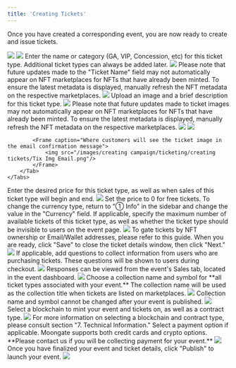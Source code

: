 ```yaml
---
title: 'Creating Tickets'
---
```


Once you have created a corresponding event, you are now ready to create and issue tickets.

<Steps>
  <Step title="Sign into the Moongate Merchant Portal">
  </Step>
  <Step title="Click '③ Tickets'">
    <img src="/images/creating campaign/ticketing/creating tickets/3 Tix Location.png"/>
  </Step>
  <Step title="Click 'Add Ticket'">
    <img src="/images/creating campaign/ticketing/creating tickets/Add Tix Button Location.png"/>
  </Step>
  <Step title="Add Ticket Name/Tier">
    Enter the name or category (GA, VIP, Concession, etc) for this ticket type. Additional ticket types can always be added later.
    <img src="/images/creating campaign/ticketing/creating tickets/Tix Name Field.png"/>
    <Warning>
        Please note that future updates made to the "Ticket Name" field may not automatically appear on NFT 
        marketplaces for NFTs that have already been minted. To ensure the latest metadata is displayed, 
        manually refresh the NFT metadata on the respective marketplaces.
    </Warning>
    <Frame caption="Where customers will see the different ticket types">
        <img src="/images/creating campaign/ticketing/creating tickets/Tix Type Location.png"/>
    </Frame>
  </Step>
  <Step title="Add Ticket Image and Description">
    Upload an image and a brief description for this ticket type.
    <img src="/images/creating campaign/ticketing/creating tickets/Add Tix Img and Desc.png"/>
    <Warning>
        Please note that future updates made to ticket images may not automatically appear on NFT 
        marketplaces for NFTs that have already been minted. To ensure the latest metadata is displayed,
        manually refresh the NFT metadata on the respective marketplaces.
    </Warning>
    <Tabs>
        <Tab title="Ticket Description">
            <Frame caption="Where customers will see the ticket description during checkout">
                <img src="/images/creating campaign/ticketing/creating tickets/Tix Desc Location.png"/>
            </Frame>
        </Tab>
        <Tab title="Ticket Image">
            <Frame caption="Where customers will see the ticket image when checking out">
                <img src="/images/creating campaign/ticketing/creating tickets/Tix Img Checkout.png"/>
            </Frame>

            <Frame caption="Where customers will see the ticket image in the email confirmation message">
                <img src="/images/creating campaign/ticketing/creating tickets/Tix Img Email.png"/>
            </Frame>
        </Tab>
    </Tabs>
  </Step>
  <Step title="Specify Ticket Price and Sales Period">
    Enter the desired price for this ticket type, as well as when sales of this ticket type will begin and end.
    <img src="/images/creating campaign/ticketing/creating tickets/Tix Price Sales Period.png"/>
    <Tip>
        Set the price to 0 for free tickets.
    </Tip>
    <Tip>
        To change the currency type, return to "① Info" in the sidebar and change the value in the "Currency" field.
    </Tip>
  </Step>
  <Step title="Specify Advanced Options (Optional)">
    If applicable, specify the maximum number of available tickets of this ticket type, as well as whether the 
    ticket type should be invisible to users on the event page.
    <img src= "/images/creating campaign/ticketing/creating tickets/Tix Price Sales Period.png"/>
    <Info>
        To gate tickets by NFT ownership or Email/Wallet addresses, please refer to this guide.
    </Info>
    When you are ready, click "Save" to close the ticket details window, then click "Next."
  </Step>
  <Step title="Add Questions (Optional)">
    <img src="/images/creating campaign/ticketing/creating tickets/Add Qs.gif"/>
    If applicable, add questions to collect information from users who are purchasing tickets. These questions 
    will be shown to users during checkout.
    <img src="/images/creating campaign/ticketing/creating tickets/Qs.png"/>
    Responses can be viewed from the event's Sales tab, located in the event dashboard.
    <img src="/images/creating campaign/ticketing/creating tickets/Reponses.gif"/>
  </Step>
  <Step title="Specify Contract Settings and Payment Options">
    Choose a collection name and symbol for **all ticket types associated with your event.** The collection name will be used as the collection title when tickets are listed on marketplaces.
    <img src="/images/creating campaign/ticketing/creating tickets/Contract Blank.png"/>
    <Warning>
        Collection name and symbol cannot be changed after your event is published.
    </Warning>
    <img src="/images/creating campaign/ticketing/creating tickets/Collection Name OS Location.png"/>
    Select a blockchain to mint your event and tickets on, as well as a contract type.
    <img src="/images/creating campaign/ticketing/creating tickets/Contract Filled.png"/>
    <Info>
        For more information on selecting a blockchain and contract type, please consult section "7. Technical Information."
    </Info>
    Select a payment option if applicable. Moongate supports both credit cards and crypto options. **Please contact us if you will be collecting payment for your event.**
    <img src="/images/creating campaign/ticketing/creating tickets/Payment Options.png"/>
  </Step>
  <Step title="Publish Your Event">
    Once you have finalized your event and ticket details, click "Publish" to launch your event.
    <img src="/images/creating campaign/ticketing/creating tickets/Publish Button Location.png"/>
  </Step>
</Steps>